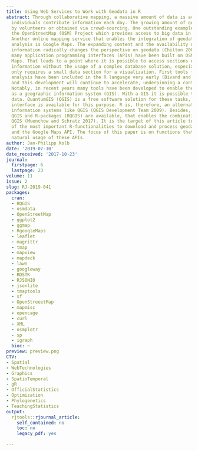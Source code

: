```yaml
---
title: Using Web Services to Work with Geodata in R
abstract: Through collaborative mapping, a massive amount of data is accessible. Many
  individuals contribute information each day. The growing amount of geodata is gathered
  by volunteers or obtained via crowd-sourcing. One outstanding example of this is
  the OpenStreetMap (OSM) Project which provides access to big data in geography.
  Another online mapping service that enables the integration of geodata into the
  analysis is Google Maps. The expanding content and the availability of geographic
  information radically changes the perspective on geodata (Chilton 2009). Recently
  many application programming interfaces (APIs) have been built on OSM and Google
  Maps. That leads to a point where it is possible to access sections of geographical
  information without the usage of a complex database solution, especially if one
  only requires a small data section for a visualization. First tools for spatial
  analysis have been included in the R language very early (Bivand and Gebhardt, 2000)
  and this development will continue to accelerate, underpinning a continual change.
  Notably, in recent years many tools have been developed to enable the usage of R
  as a geographic information system (GIS). With a GIS it is possible to process spatial
  data. QuantumGIS (QGIS) is a free software solution for these tasks, and a user
  interface is available for this purpose. R is, therefore, an alternative to geographic
  information systems like QGIS (QGIS Development Team 2009). Besides, add-ins for
  QGIS and R-packages (RQGIS) are available, that enables the combination of R and
  QGIS (Muenchow and Schratz 2017). It is the target of this article to present some
  of the most important R-functionalities to download and process geodata from OSM
  and the Google Maps API. The focus of this paper is on functions that enable the
  natural usage of these APIs.
author: Jan-Philipp Kolb
date: '2019-07-30'
date_received: '2017-10-23'
journal:
  firstpage: 6
  lastpage: 23
volume: 11
issue: 2
slug: RJ-2019-041
packages:
  cran:
  - RQGIS
  - osmdata
  - OpenStreetMap
  - ggplot2
  - ggmap
  - RgoogleMaps
  - leaflet
  - magrittr
  - tmap
  - mapview
  - mapdeck
  - lawn
  - googleway
  - RDSTK
  - RJSONIO
  - jsonlite
  - tmaptools
  - sf
  - OpenStreeetMap
  - mapmisc
  - opencage
  - curl
  - XML
  - osmplotr
  - sp
  - igraph
  bioc: ~
preview: preview.png
CTV:
- Spatial
- WebTechnologies
- Graphics
- SpatioTemporal
- gR
- OfficialStatistics
- Optimization
- Phylogenetics
- TeachingStatistics
output:
  rjtools::rjournal_article:
    self_contained: no
    toc: no
    legacy_pdf: yes

---
```

